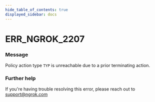 ```yaml
---
hide_table_of_contents: true
displayed_sidebar: docs
---
```



# ERR_NGROK_2207

### Message

Policy action type `TYP` is unreachable due to a prior terminating action.

<ErrorDetails error="err_ngrok_2207" />

### Further help

If you're having trouble resolving this error, please reach out to [support@ngrok.com](mailto:support@ngrok.com?subject=Help%20with%20ERR_NGROK_2207)
